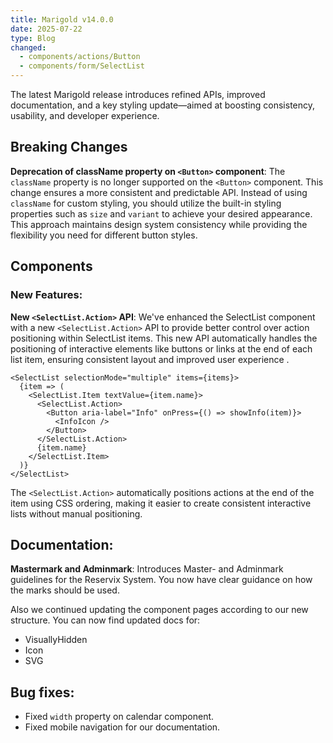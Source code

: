```yaml
---
title: Marigold v14.0.0
date: 2025-07-22
type: Blog
changed:
  - components/actions/Button
  - components/form/SelectList
---
```


The latest Marigold release introduces refined APIs, improved documentation, and a key styling update—aimed at boosting consistency, usability, and developer experience.

## Breaking Changes

**Deprecation of className property on `<Button>` component**: The `className` property is no longer supported on the `<Button>` component. This change ensures a more consistent and predictable API. Instead of using `className` for custom styling, you should utilize the built-in styling properties such as `size` and `variant` to achieve your desired appearance. This approach maintains design system consistency while providing the flexibility you need for different button styles.

## Components

### New Features:

**New `<SelectList.Action>` API**: We've enhanced the SelectList component with a new `<SelectList.Action>` API to provide better control over action positioning within SelectList items. This new API automatically handles the positioning of interactive elements like buttons or links at the end of each list item, ensuring consistent layout and improved user experience .

```tsx
<SelectList selectionMode="multiple" items={items}>
  {item => (
    <SelectList.Item textValue={item.name}>
      <SelectList.Action>
        <Button aria-label="Info" onPress={() => showInfo(item)}>
          <InfoIcon />
        </Button>
      </SelectList.Action>
      {item.name}
    </SelectList.Item>
  )}
</SelectList>
```

The `<SelectList.Action>` automatically positions actions at the end of the item using CSS ordering, making it easier to create consistent interactive lists without manual positioning.

## Documentation:

**Mastermark and Adminmark**: Introduces Master- and Adminmark guidelines for the Reservix System. You now have clear guidance on how the marks should be used.

Also we continued updating the component pages according to our new structure. You can now find updated docs for:

- VisuallyHidden
- Icon
- SVG

## Bug fixes:

- Fixed `width` property on calendar component.
- Fixed mobile navigation for our documentation.
